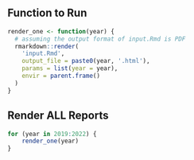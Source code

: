 
## Function to Run 
```r
render_one <- function(year) {
  # assuming the output format of input.Rmd is PDF
  rmarkdown::render(
    'input.Rmd',
    output_file = paste0(year, '.html'),
    params = list(year = year),
    envir = parent.frame()
  )
}
```

## Render ALL Reports

```r
for (year in 2019:2022) {
    render_one(year)
}
```